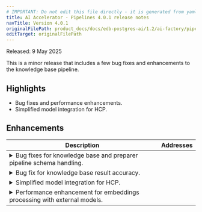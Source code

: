 ```yaml
---
# IMPORTANT: Do not edit this file directly - it is generated from yaml source.
title: AI Accelerator - Pipelines 4.0.1 release notes
navTitle: Version 4.0.1
originalFilePath: product_docs/docs/edb-postgres-ai/1.2/ai-factory/pipeline/rel_notes/src/rel_notes_4.0.1.yml
editTarget: originalFilePath
---
```


Released: 9 May 2025

This is a minor release that includes a few bug fixes and enhancements to the knowledge base pipeline.

## Highlights

- Bug fixes and performance enhancements.
- Simplified model integration for HCP.

## Enhancements

<table class="table w-100"><thead><tr><th>Description</th><th width="10%">Addresses</th></tr></thead><tbody>
<tr><td><details><summary>Bug fixes for knowledge base and preparer pipeline schema handling.</summary><hr/><p>The knowledge base and preparer pipeline now support arbitrary Postgres schemas for source and destination tables/volumes.
A bug prevented users for configuring explicit schemas via Postgres qualified identifiers (<code>schema.name</code>) when referencing source or destination tables/volumes in the create pipeline calls. This bug is now fixed.</p>
</details></td><td></td></tr>
<tr><td><details><summary>Bug fix for knowledge base result accuracy.</summary><hr/><p>A bug in the batch-processing code for knowledge base pipelines would, under certain circumstances, lead to inaccurate results during retrieval.
This bug was introduced in the 4.0.0 release and is now fixed.</p>
</details></td><td></td></tr>
<tr><td><details><summary>Simplified model integration for HCP.</summary><hr/><p>External models, running on the HCP Model Serving infrastructure, can now be listed and integrated into AIDB with new helper functions <code>aidb.get_hcp_models()</code> and <code>aidb.create_hcp_model()</code>.</p>
</details></td><td></td></tr>
<tr><td><details><summary>Performance enhancement for embeddings processing with external models.</summary><hr/><p>When using external models for embeddings (e.g. with the nim_embeddings model adapter), AIDB performs additional API calls in order to probe the model service for the response type.
These calls are now skipped in most situations to reduce the overhead to a minimum when running embedding processing. AIDB will now use actual results to determine the response type.</p>
</details></td><td></td></tr>
</tbody></table>


